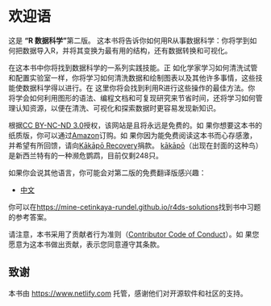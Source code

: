 # 欢迎语 {.unnumbered}

这是 **"R 数据科学"**第二版。
这本书将告诉你如何用R从事数据科学：你将学到如何把数据导入R，并将其变换为最有用的结构，还有数据转换和可视化。

在这本书中你将找到数据科学的一系列实践技能。正
如化学家学习如何清洗试管和配置实验室一样，你将学习如何清洗数据和绘制图表以及其他许多事情，这些技能使数据科学得以进行。在
这里你将会找到利用R进行这些操作的最佳方法。你
将学会如何利用图形的语法、编程文档和可复现研究来节省时间，还将学习如何管理认知资源，以便在清洗、可视化和探索数据时更容易发现新知识。

根据[CC BY-NC-ND 3.0](https://creativecommons.org/licenses/by-nc-nd/3.0/us/)授权，该网站是且将永远是免费的。如
果你想要这本书的纸质版，你可以通过[Amazon](https://www.amazon.com/dp/1492097403?&tag=hadlwick-20)订购。如
果你因为能免费阅读这本书而心存感激，并希望有所回馈，请向[Kākāpō Recovery](https://www.doc.govt.nz/kakapo-donate)捐款。
[kākāpō](https://www.youtube.com/watch?v=9T1vfsHYiKY)（出现在封面的这种鸟）是新西兰特有的一种濒危鹦鹉，目前仅剩248只。

如果你会说其他语言，你可能会对第二版的免费翻译版感兴趣：

-   [中文](http://es.r4ds.hadley.nz)

你可以在<https://mine-cetinkaya-rundel.github.io/r4ds-solutions>找到书中习题的参考答案。

请注意，本书采用了贡献者行为准则（[Contributor Code of Conduct](https://contributor-covenant.org/version/2/0/CODE_OF_CONDUCT.html)）。如
果您愿意为这本书做出贡献，表示您同意遵守其条款。

## 致谢 {.unnumbered}

本书由 <https://www.netlify.com> 托管，感谢他们对开源软件和社区的支持。

